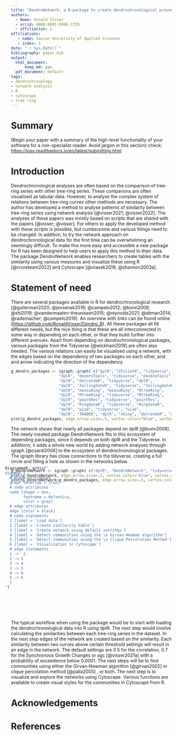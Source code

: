 ```yaml
---
title: "DendroNetwork: a R-package to create dendrochronological provenance networks"
authors: 
  - Name: Ronald Visser
  - orcid: 0000-0001-6966-1729
  - affiliation: 1
affiliations:
   - name: Saxion University of Applied Sciences
   - index: 1
date: "`r Sys.Date()`"
bibliography: paper.bib
output: 
  html_document:
      keep_md: yes
  pdf_document: default
tags:
- dendrochronology
- network analysis
- R
- cytoscape
- tree ring
---
```


# Summary

(Begin your paper with a summary of the high-level functionality of your software for a non-specialist reader. Avoid jargon in this section) check: <https://joss.readthedocs.io/en/latest/submitting.html>

# Introduction

Dendrochronological analyses are often based on the comparison of tree-ring series with other tree-ring series. These comparions are often visualised as tabular data. However, to analyse the complex system of relations between tree-ring curves other methods are necessary. The author has developed a method to analyse patterns of similarity between tree-ring series using network analysis [@visser2021; @visser2022]. The analyses of these papers was mostly based on scripts that are shared with the papers [@visser; @visser]. For others to apply the developed method with these scripts is possible, but cumbersome and various things need to be changed. In addition, to try the network approach on dendrochronological data for the first time can be overwhelming an seemingly difficult. To make this more easy and accessible a new package for R has been designed to help users to apply this method to their data. The package DendroNetwork enables researchers to create tables with the similarity using various measures and visualize these using R [@rcoreteam2022] and Cytoscape [@otasek2019; @shannon2003a].

# Statement of need

There are several packages available in R for dendrochronological research [@guiterman2020; @jevsenak2018; @campelo2012; @bunn2008; @shi2019; @vandermaaten-theunissen2015; @reynolds2021; @altman2014; @rademacher; @campelo2019]. An overview with links can be found online (<https://github.com/RonaldVisser/Dendro_R>). All these packages all fill different needs, but the nice thing is that these are all interconnected in some way in depending on each other, or that they build further into different avenues. Apart from depending on dendrochronological packages, various packages from the Tidyverse [@wickham2019] are often also needed. The various relations can easily be visualised using a network, with the edges based on the dependency of two packages on each other, and and arrow indicating the direction of the dependency.

```r
g_dendro_packages <- igraph::graph( c("dplR", "dfoliatR", "tidyverse", "dfoliatR",
                     "dplR", "dendroTools", "tidyverse", "dendroTools",
                     "dplR", "detrendeR", "tidyverse", "dplR",
                     "dplR", "fellingdateR", "tidyverse", "fellingdateR",
                     "dplR", "measuRing", "measuRing", "MtreeRing",
                     "dplR", "MtreeRing", "tidyverse", "MtreeRing",
                     "dplR", "pointRes", "tidyverse", "pointRes",
                     "dplR", "RingdateR", "tidyverse", "RingdateR",
                     "dplR", "wiad", "tidyverse", "wiad",
                     "dplR", "TRADER", "dplR", "xRing", "detrendeR", "xRing"))
plot(g_dendro_packages, edge.arrow.size=.5, vertex.color="blue", vertex.size=15, vertex.frame.color="gray", vertex.label.color="black", vertex.label.cex=0.8, vertex.label.dist=2)
```

The network shows that nearly all packages depend on dplR [@bunn2008]. The newly created package DendroNetwork fits in this ecosystem of depending packages, since it depends on both dplR and the Tidyverse. In additions, it adds a whole new world by adding network analyses through igraph [@csardi2006] to the ecosystem of dendrochronological packages. The igraph library has close connections to the tidyverse, creating a full circle and filling a hole as shown in the networks below.

```r
g_DendroNetwork <- igraph::graph( c("dplR", "DendroNetwork", "tidyverse", "DendroNetwork", "igraph", "DendroNetwork", "igraph", "tidyverse", "tidyverse", "igraph"))
plot(g_DendroNetwork, edge.arrow.size=.5, vertex.color="blue", vertex.size=15, vertex.frame.color="gray", vertex.label.color="black", vertex.label.cex=0.8, vertex.label.dist=2)
plot(g_DendroNetwork+g_dendro_packages, edge.arrow.size=.5, vertex.color="blue", vertex.size=15, vertex.frame.color="gray", vertex.label.color="black", vertex.label.cex=0.8, vertex.label.dist=2)
```

<div style= "float:right;position: relative; right: ; top: -80px;">
```r
DiagrammeR::grViz("
digraph {
  # graph attributes
  graph [overlap = true]
  # node attributes
  node [shape = box,
        fontname = Helvetica,
        color = gray]
  # edge attributes
  edge [color = black]
  # node statements
  1 [label = 'Load data']
  2 [label = 'Create similarity table']
  3 [label = 'Create network using default settings']
  4 [label = 'Detect communities using the \n Girvan-Newman algorithm']
  5 [label = 'Detect communities using the \n Clique Percolation Method']
  6 [label = 'Visualization in Cytoscape']
  # edge statements
  1 ->  2
  2 -> 3
  3 -> 4
  3 -> 5
  4 -> 6
  5 -> 6
  }
")
```
</div>

The typical workflow when using the package would be to start with loading the dendrochronological data into R using dplR. The next step would involve calculating the similarities between each tree-ring series in the dataset. In the next step edges of the network are created based on the similarity. Each similarity between two curves above certain threshold settings will result in an edge in the network. The default settings are 0.5 for the correlation, 0.7 for the Synchronous Growth Changes or sgc [@visser2021a] with a probability of exceedence below 0.0001. The next steps will be to find communities using either the Girvan-Newman algorithm [@girvan2002] or clique percolation method [@palla2005] , or both. The next step is to visualize and explore the networks using Cytoscape. Various functions are available to create visual styles for the communities in Cytoscape from R.



# Acknowledgements

# References
